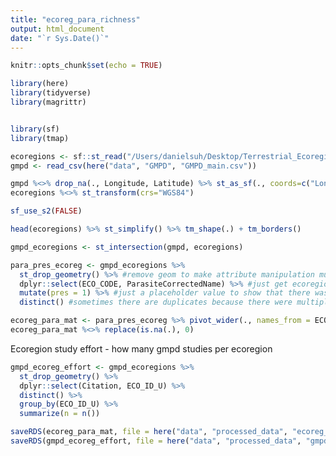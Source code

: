 ```yaml
---
title: "ecoreg_para_richness"
output: html_document
date: "`r Sys.Date()`"
---
```


```r
knitr::opts_chunk$set(echo = TRUE)
```

```r
library(here)
library(tidyverse)
library(magrittr)


library(sf)
library(tmap)
```

```r
ecoregions <- sf::st_read("/Users/danielsuh/Desktop/Terrestrial_Ecoregions/Terrestrial_Ecoregions.shp")
gmpd <- read_csv(here("data", "GMPD", "GMPD_main.csv"))
```

```r
gmpd %<>% drop_na(., Longitude, Latitude) %>% st_as_sf(., coords=c("Longitude", "Latitude"), crs = "WGS84")
ecoregions %<>% st_transform(crs="WGS84")

sf_use_s2(FALSE)
```

```r
head(ecoregions) %>% st_simplify() %>% tm_shape(.) + tm_borders()
```



```r
gmpd_ecoregions <- st_intersection(gmpd, ecoregions)
```

```r
para_pres_ecoreg <- gmpd_ecoregions %>% 
  st_drop_geometry() %>% #remove geom to make attribute manipulation much faster
  dplyr::select(ECO_CODE, ParasiteCorrectedName) %>% #just get ecoregions and host names
  mutate(pres = 1) %>% #just a placeholder value to show that there was a presence
  distinct() #sometimes there are duplicates because there were multiple polygons for one host for one ecoregion
```

```r
ecoreg_para_mat <- para_pres_ecoreg %>% pivot_wider(., names_from = ECO_CODE, values_from = pres) 
ecoreg_para_mat %<>% replace(is.na(.), 0)
```


Ecoregion study effort - how many gmpd studies per ecoregion
```r
gmpd_ecoreg_effort <- gmpd_ecoregions %>% 
  st_drop_geometry() %>%
  dplyr::select(Citation, ECO_ID_U) %>%
  distinct() %>% 
  group_by(ECO_ID_U) %>%
  summarize(n = n())
```



```r
saveRDS(ecoreg_para_mat, file = here("data", "processed_data", "ecoreg_para_mat.rds"))
saveRDS(gmpd_ecoreg_effort, file = here("data", "processed_data", "gmpd_ecoreg_effort.rds"))
```





